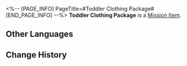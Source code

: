 <%-- [PAGE_INFO]
PageTitle=#Toddler Clothing Package#
[END_PAGE_INFO] --%>
{{Item Infobox
|id          = 140096
|image       = Item Toddler Clothing Package.png{{subst:void|<!--$UPLOAD:<<SpriteOutput/ItemFigures/140082.png>-<Item Toddler Clothing Package.png>-<Item Icons>>-->}}
|type        = Mission Item
|invCategory = Missions
|rarity      = 3
|effect      = 
|description = One of the anonymous packages delivered to the clinic.
}}
{{Description|''"Soft and breathable, our quality clothing is designed to protect your baby from sweat. Perfect for silky-smooth skin."''}}
'''Toddler Clothing Package''' is a [[Mission Item]].

==Other Languages==
{{Other Languages
|en   = Toddler Clothing Package
|zhs  = 装有幼儿衣物的包裹
|zht  = 裝有幼兒衣物的包裹
|ja   = 幼児用の服が入ってる小包
|ko   = 어린이 옷이 든 보따리
|es   = Paquete con ropa para bebés
|fr   = Paquet de vêtements pour tout-petits
|ru   = Коробка детской одежды
|th   = พัสดุที่บรรจุเสื้อผ้าเด็ก
|vi   = Gói Hàng Chứa Áo Sơ Sinh
|de   = Paket mit Kleinkindbekleidung
|id   = Paket Pakaian Anak
|pt   = Pacote de Roupas de Criança
}}

==Change History==
{{Change History|1.0}}